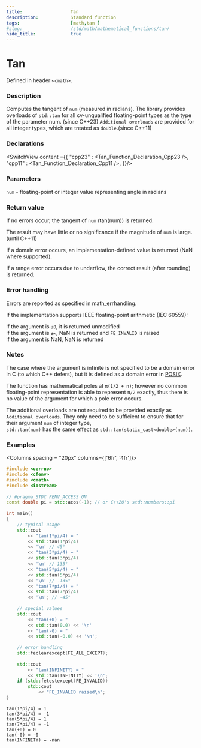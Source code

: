 ```yaml
---
title:                  Tan
description:            Standard function
tags:                   [math,tan ]
#slug:                  /std/math/mathematical_functions/tan/
hide_title:             true
---
```




# Tan

Defined in header `<cmath>`.

### Description

Computes the tangent of `num` (measured in radians). The library provides overloads of `std::tan` for all cv-unqualified floating-point types as the type of the parameter num. (since C++23)
`Additional overloads` are provided for all integer types, which are treated as `double`.(since C++11)



### Declarations

<SwitchView content ={{
    "cpp23" : <Tan_Function_Declaration_Cpp23 />,
    "cpp11" : <Tan_Function_Declaration_Cpp11 />,
}}/>


### Parameters
 
`num`	-	floating-point or integer value representing angle in radians

### Return value

If no errors occur, the tangent of `num` (tan(num)) is returned.

The result may have little or no significance if the magnitude of `num` is large. (until C++11)

If a domain error occurs, an implementation-defined value is returned (NaN where supported).

If a range error occurs due to underflow, the correct result (after rounding) is returned.

### Error handling

Errors are reported as specified in math_errhandling.

If the implementation supports IEEE floating-point arithmetic (IEC 60559):

if the argument is `±0`, it is returned unmodified <br/>
if the argument is `±∞`, NaN is returned and `FE_INVALID` is raised<br/>
if the argument is NaN, NaN is returned<br/>

### Notes
The case where the argument is infinite is not specified to be a domain error in C (to which C++ defers), but it is defined as a domain error in 
[POSIX](https://pubs.opengroup.org/onlinepubs/9699919799/functions/tan.html).

The function has mathematical poles at `π(1/2 + n)`; however no common floating-point representation is able to represent `π/2` exactly,
 thus there is no value of the argument for which a pole error occurs.

The additional overloads are not required to be provided exactly as `Additional overloads`.
They only need to be sufficient to ensure that for their argument `num` of integer type, <br/>
`std::tan(num)` has the same effect as `std::tan(static_cast<double>(num))`.

### Examples



<Columns spacing = "20px" columns={['6fr', '4fr']}>
<div>

```cpp
#include <cerrno>
#include <cfenv>
#include <cmath>
#include <iostream>
 
// #pragma STDC FENV_ACCESS ON
const double pi = std::acos(-1); // or C++20's std::numbers::pi
 
int main()
{
    // typical usage
    std::cout 
        << "tan(1*pi/4) = " 
        << std::tan(1*pi/4) 
        << '\n' // 45°
        << "tan(3*pi/4) = " 
        << std::tan(3*pi/4) 
        << '\n' // 135°
        << "tan(5*pi/4) = " 
        << std::tan(5*pi/4) 
        << '\n' // -135°
        << "tan(7*pi/4) = " 
        << std::tan(7*pi/4) 
        << '\n'; // -45°
 
    // special values
    std::cout 
        << "tan(+0) = " 
        << std::tan(0.0) << '\n'
        << "tan(-0) = " 
        << std::tan(-0.0) << '\n';
 
    // error handling
    std::feclearexcept(FE_ALL_EXCEPT);
 
    std::cout 
        << "tan(INFINITY) = " 
        << std::tan(INFINITY) << '\n';
    if (std::fetestexcept(FE_INVALID))
        std::cout 
            << "FE_INVALID raised\n";
}

```

</div>

<div>

```plaintext title="Possible Result"
tan(1*pi/4) = 1
tan(3*pi/4) = -1
tan(5*pi/4) = 1
tan(7*pi/4) = -1
tan(+0) = 0
tan(-0) = -0
tan(INFINITY) = -nan
```

</div>
</Columns>
